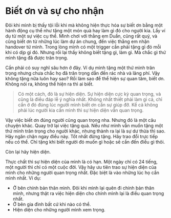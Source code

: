 # Biết ơn và sự cho nhận

Đôi khi mình bị thấy tội lỗi khi mà không hiện thực hóa sự biết ơn bằng một hành động cụ thể như tặng một món quà hay làm gì đó cho người kia.
Lấy ví dụ từ một sự việc cụ thể. Mình chơi với thằng em Duẩn, cũng rất quý, và cũng biết ơn từ những lúc làm dự án chung, đến việc thằng em nhận handover từ mình.
Trong lòng mình có một trigger cần phải tặng gì đó mỗi khi có dịp gì đó. Nhưng rồi lại thấy không biết tặng gì, làm gì.
Mà chắc gì thứ mình tặng đã được trân trọng.

Cần phải có suy nghĩ sâu hơn ở đây. Ví dụ mình tặng một thứ mình trân trọng nhưng chưa chắc họ đã trân trọng dẫn đến rác nhà và lãng phí.
Vậy không tặng nữa luôn hay sao? Rồi làm sao để thể hiện sự quan tâm, biết ơn. Không nói ra, không thể hiện ra thì ai biết.

> Có một cách, đó là sự hiện diện. Sự hiện diện cực kỳ quan trọng, và cũng là điều đáp lễ ý nghĩa nhất.
> Không nhất thiết phải làm gì cả, chỉ cần ở đó đúng lúc người mình biết ơn cần sự giúp đỡ.
> Kể cả không phải lúc người kia cần mình thì sự hiện diện vẫn quan trọng.

Vậy việc biết ơn đúng người cũng quan trọng nha. Nhưng đó là một câu chuyện khác.
Quay trở lại việc tặng quà. Nếu như mình vẫn muốn tặng một thứ mình trân trọng cho người khác, nhưng thành ra lại là sự dư thừa thì sao.
Hãy ngăn chặn ngay điều này. Tốt nhất đừng tặng. Hãy trao đổi trực tiếp nếu có thể.
Chỉ tặng khi biết người đó muốn gì hoặc sẽ cần đến điều gì thôi.

Còn lại hãy hiện diện.

Thực chất thì sự hiện diện của mình là có hạn. Một ngày chỉ có 24 tiếng, một người thì chỉ có một cuộc đời.
Vậy hãy ưu tiên trao sự hiện diện của mình cho những người quan trọng nhất. Đặc biệt là vào những lúc họ cần mình nhất.
Ví dụ:

-   Ở bên chính bản thân mình. Đôi khi mình lại quên đi chính bản thân mình, nhưng thật ra việc hiện diện cho chính mình lại là điều quan trọng nhất.
-   Ở bên gia đình bất cứ khi nào có thể.
-   Hiện diện cho những người mình xem trọng.
